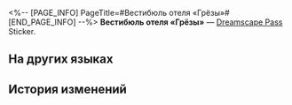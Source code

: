 <%-- [PAGE_INFO]
PageTitle=#Вестибюль отеля «Грёзы»#
[END_PAGE_INFO] --%>
{{Предмет Инфобокс
|id          = 223401
|Изображение = Dreamscape Pass Sticker Вестибюль отеля «Грёзы».png
|Тип         = Dreamscape Pass Sticker
|Тип2        = Абсурдный сон I Stickers
|Инвентарь   = 
|Редкость    = 4
|Эффект      = 
|Описание    = Пронумерованные наклейки, используемые для украшения дневника сновидений. Бывают самыми разными.
|Источник1   = [[Обнаружьте вестибюль отеля в Мире грёз]]
}}
{{Описание|Сбор за обслуживание 15%, даже при выезде из отеля.}}
'''Вестибюль отеля «Грёзы»''' — [[Dreamscape Pass]] Sticker.

==На других языках==
{{На других языках
|en   = Dreamscape Lobby
|zhs  = 梦境大堂
|zht  = 夢境大廳
|ja   = 夢境ロビー
|ko   = 꿈세계 로비
|es   = Vestíbulo del paisaje onírico
|fr   = Hall du Pays des rêves
|ru   = Вестибюль отеля «Грёзы»
|th   = ล็อบบี้ของแดนฝัน
|vi   = Đại Sảnh Cõi Mộng
|de   = Lobby der Traumlandschaft
|id   = Lobi Dunia Mimpi
|pt   = Saguão do Mundonírico
}}

==История изменений==
{{История изменений|3.5}}